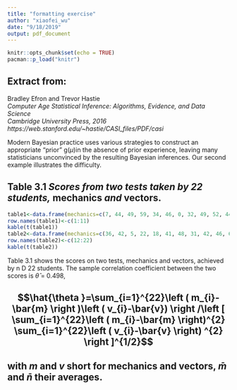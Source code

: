 ```yaml
---
title: "formatting exercise"
author: "xiaofei_wu"
date: "9/18/2019"
output: pdf_document
---
```


```r
knitr::opts_chunk$set(echo = TRUE)
pacman::p_load("knitr")
```


## Extract from:  
Bradley Efron and Trevor Hastie  
*Computer Age Statistical Inference: Algorithms, Evidence, and Data Science*   
*Cambridge University Press, 2016*    
*https://web.stanford.edu/~hastie/CASI_files/PDF/casi*    


   Modern Bayesian practice uses various strategies to construct an
appropriate “prior” g$\left (\mu   \right )$in the absence of prior experience, leaving
many statisticians unconvinced by the resulting Bayesian inferences.
Our second example illustrates the difficulty.


## Table 3.1 *Scores from two tests taken by 22 students,* mechanics *and* vectors.
```r
table1<-data.frame(mechanics=c(7, 44, 49, 59, 34, 46, 0, 32, 49, 52, 44), vectors=c(51, 69, 41, 70, 42, 40, 40, 45, 57, 64, 61))
row.names(table1)<-c(1:11)
kable(t(table1))
table2<-data.frame(mechanics=c(36, 42, 5, 22, 18, 41, 48, 31, 42, 46, 63), vectors=c(59, 60, 30, 58, 51, 63, 38, 42, 69, 49, 63))
row.names(table2)<-c(12:22)
kable(t(table2))

```



Table 3.1 shows the scores on two tests, mechanics and vectors, achieved by n D 22 students. The sample correlation coefficient between the two scores is $\hat{\theta}$ = 0.498,

## $$\hat{\theta }=\sum_{i=1}^{22}\left ( m_{i}-\bar{m} \right )\left ( v_{i}-\bar{v}) \right /\left [ \sum_{i=1}^{22}\left ( m_{i}-\bar{m} \right)^{2} \sum_{i=1}^{22}\left ( v_{i}-\bar{v} \right) ^{2} \right ]^{1/2}$$

## with $m$ and $v$ short for mechanics and vectors, $\bar{m}$ and $\bar{n}$ their averages.


